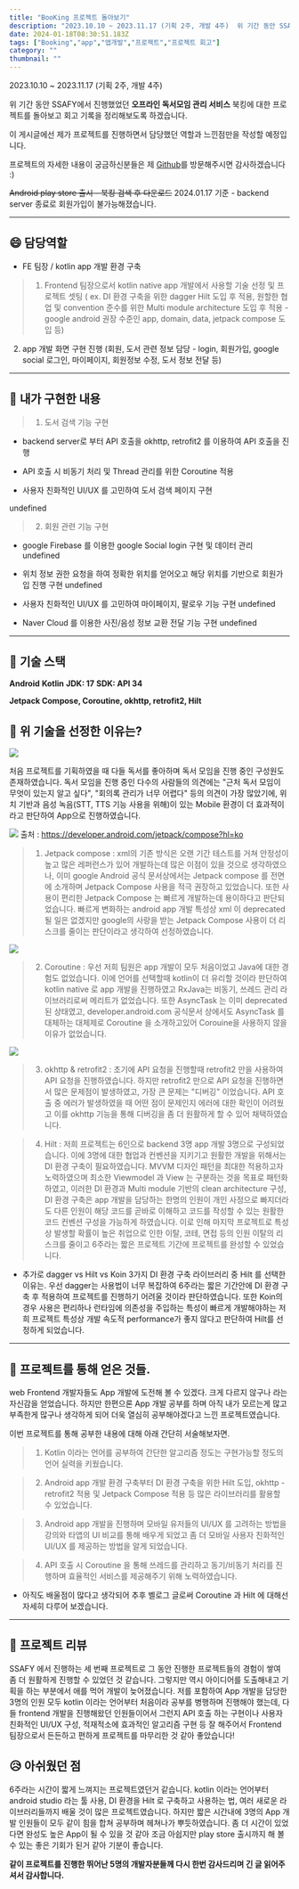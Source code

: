 ```yaml
---
title: "BooKing 프로젝트 돌아보기"
description: "2023.10.10 ~ 2023.11.17 (기획 2주, 개발 4주)  위 기간 동안 SSAFY에서 진행했었던 오프라인 독서모임 관리 서비스 북킹에 대한 프로젝트를 돌아보고 회고 기록을 정리해보도록 하겠습니다."
date: 2024-01-18T08:30:51.183Z
tags: ["Booking","app","앱개발","프로젝트","프로젝트 회고"]
category: ""
thumbnail: ""
---
```


2023.10.10 ~ 2023.11.17 (기획 2주, 개발 4주)


위 기간 동안 SSAFY에서 진행했었던 **오프라인 독서모임 관리 서비스** 북킹에 대한 프로젝트를 돌아보고 회고 기록을 정리해보도록 하겠습니다.

이 게시글에선 제가 프로젝트를 진행하면서 담당했던 역할과 느낀점만을 작성할 예정입니다.

프로젝트의 자세한 내용이 궁금하신분들은 제 [Github](https://github.com/jaemaning/BooKing)를 방문해주시면 감사하겠습니다 :)

~~Android play store 출시 - 북킹 검색 후 다운로드~~
2024.01.17 기준 - backend server 종료로 회원가입이 불가능해졌습니다.

---

## 😄 담당역할
- FE 팀장 / kotlin app 개발 환경 구축

> 1. Frontend 팀장으로서 kotlin native app 개발에서 사용할 기술 선정 및 프로젝트 셋팅 ( ex. DI 환경 구축을 위한 dagger Hilt 도입 후 적용, 원할한 협업 및 convention 준수를 위한 Multi module architecture 도입 후 적용 - google android 권장 수준인 app, domain, data, jetpack compose 도입 등)
2. app 개발 화면 구현 진행 (회원, 도서 관련 정보 담당 - login, 회원가입, google social 로그인, 마이페이지, 회원정보 수정, 도서 정보 전달 등)

---
## 👀 내가 구현한 내용
> 1. 도서 검색 기능 구현

- backend server로 부터 API 호출을 okhttp, retrofit2 를 이용하여 API 호출을 진행

- API 호출 시 비동기 처리 및 Thread 관리를 위한 Coroutine 적용

- 사용자 친화적인 UI/UX 를 고민하여 도서 검색 페이지 구현

undefined

> 2. 회원 관련 기능 구현

- google Firebase 를 이용한 google Social login 구현 및 데이터 관리
undefined

- 위치 정보 권한 요청을 하여 정확한 위치를 얻어오고 해당 위치를 기반으로 회원가입 진행 구현
undefined

- 사용자 친화적인 UI/UX 를 고민하여 마이페이지, 팔로우 기능 구현
undefined

- Naver Cloud 를 이용한 사진/음성 정보 교환 전달 기능 구현
undefined

---
## 🧬 기술 스택

**Android**
**Kotlin**
**JDK: 17**
**SDK: API 34**

**Jetpack Compose, Coroutine, okhttp, retrofit2, Hilt**

## 🌈 위 기술을 선정한 이유는?

![](/images/52f2609a-95c2-4c2c-9d18-ecb721363003-image.png)

처음 프로젝트를 기획하였을 때 다들 독서를 좋아하며 독서 모임을 진행 중인 구성원도 존재하였습니다. 독서 모임을 진행 중인 다수의 사람들의 의견에는 "근처 독서 모임이 무엇이 있는지 알고 싶다", "회의록 관리가 너무 어렵다" 등의 의견이 가장 많았기에, 위치 기반과 음성 녹음(STT, TTS 기능 사용을 위해)이 있는 Mobile 환경이 더 효과적이라고 판단하여 App으로 진행하였습니다.

![](/images/8d0e35e0-0e1f-451f-8992-9455974f42f7-image.png)
출처 : https://developer.android.com/jetpack/compose?hl=ko

> 1. Jetpack compose : xml의 기존 방식은 오랜 기간 테스트를 거쳐 안정성이 높고 많은 레퍼런스가 있어 개발하는데 많은 이점이 있을 것으로 생각하였으나, 이미 google Android 공식 문서상에서는 Jetpack compose 를 전면에 소개하며 Jetpack Compose 사용을 적극 권장하고 있었습니다. 또한 사용이 편리한 Jetpack Compose 는 빠르게 개발하는데 용이하다고 판단되었습니다. 빠르게 변화하는 android app 개발 특성상 xml 이 deprecated 될 일은 없겠지만 google의 사랑을 받는 Jetpack Compose 사용이 더 리스크를 줄이는 판단이라고 생각하여 선정하였습니다.

![](/images/7aacaab1-c093-43e2-b661-a131be074e6e-image.png)

> 2. Coroutine : 우선 저희 팀원은 app 개발이 모두 처음이었고 Java에 대한 경험도 없었습니다. 이에 언어를 선택할때 kotlin이 더 유리할 것이라 판단하여 kotlin native 로 app 개발을 진행하였고 RxJava는 비동기, 쓰레드 관리 라이브러리로써 메리트가 없었습니다. 또한 AsyncTask 는 이미 deprecated 된 상태였고, developer.android.com 공식문서 상에서도 AsyncTask 를 대체하는 대체제로 Coroutine 을 소개하고있어 Corouine을 사용하지 않을 이유가 없었습니다.

![](/images/dba05e7d-e137-419b-bd23-23a0e7b56a96-image.png)

> 3. okhttp & retrofit2 : 초기에 API 요청을 진행할때 retrofit2 만을 사용하여 API 요청을 진행하였습니다. 하지만 retrofit2 만으로 API 요청을 진행하면서 많은 문제점이 발생하였고, 가장 큰 문제는 "디버깅" 이었습니다. API 호출 중 에러가 발생하였을 때 어떤 점이 문제인지 에러에 대한 확인이 어려웠고 이를 okhttp 기능을 통해 디버깅을 좀 더 원활하게 할 수 있어 채택하였습니다.

> 4. Hilt : 저희 프로젝트는 6인으로 backend 3명 app 개발 3명으로 구성되었습니다. 이에 3명에 대한 협업과 컨벤션을 지키기고 원활한 개발을 위해서는 DI 환경 구축이 필요하였습니다. MVVM 디자인 패턴을 최대한 적용하고자 노력하였으며 최소한 Viewmodel 과 View 는 구분하는 것을 목표로 패턴화하였고, 이러한 DI 환경과 Multi module 기반의 clean architecture 구성, DI 환경 구축은 app 개발을 담당하는 한명의 인원이 개인 사정으로 빠지더라도 다른 인원이 해당 코드를 곧바로 이해하고 코드를 작성할 수 있는 원활한 코드 컨벤션 구성을 가능하게 하였습니다. 이로 인해 마지막 프로젝트로 특성상 발생할 확률이 높은 취업으로 인한 이탈, 코테, 면접 등의 인원 이탈의 리스크를 줄이고 6주라는 짧은 프로젝트 기간에 프로젝트를 완성할 수 있었습니다.
+ 추가로 dagger vs Hilt vs Koin 3가지 DI 환경 구축 라이브러리 중 Hilt 를 선택한 이유는. 우선 dagger는 사용법이 너무 복잡하여 6주라는 짧은 기간안에 DI 환경 구축 후 적용하여 프로젝트를 진행하기 어려울 것이라 판단하였습니다. 또한 Koin의 경우 사용은 편리하나 런타임에 의존성을 주입하는 특성이 빠르게 개발해야하는 저희 프로젝트 특성상 개발 속도적 performance가 좋지 않다고 판단하여 Hilt를 선정하게 되었습니다.

---
## 📌 프로젝트를 통해 얻은 것들.
web Frontend 개발자들도 App 개발에 도전해 볼 수 있겠다. 크게 다르지 않구나 라는 자신감을 얻었습니다. 하지만 한편으론 App 개발 공부를 하며 아직 내가 모르는게 많고 부족한게 많구나 생각하게 되어 더욱 열심히 공부해야겠다고 느낀 프로젝트였습니다.

이번 프로젝트를 통해 공부한 내용에 대해 아래 간단히 서술해보자면.

> 1. Kotlin 이라는 언어를 공부하여 간단한 알고리즘 정도는 구현가능할 정도의 언어 실력을 키웠습니다.

> 2. Android app 개발 환경 구축부터 DI 환경 구축을 위한 Hilt 도입, okhttp - retrofit2 적용 및 Jetpack Compose 적용 등 많은 라이브러리를 활용할 수 있었습니다.

> 3. Android app 개발을 진행하며 모바일 유저들의 UI/UX 를 고려하는 방법을 강의와 타앱의 UI 비교를 통해 배우게 되었고 좀 더 모바일 사용자 친화적인 UI/UX 를 제공하는 방법을 알게 되었습니다.

> 4. API 호출 시 Coroutine 을 통해 쓰레드를 관리하고 동기/비동기 처리를 진행하며 효율적인 서비스를 제공해주기 위해 노력하였습니다.
+ 아직도 배울점이 많다고 생각되어 추후 벨로그 글로써 Coroutine 과 Hilt 에 대해선 자세히 다루어 보겠습니다.

---
## 📑 프로젝트 리뷰
 SSAFY 에서 진행하는 세 번째 프로젝트로 그 동안 진행한 프로젝트들의 경험이 쌓여 좀 더 원활하게 진행할 수 있었던 것 같습니다. 그렇지만 역시 아이디어를 도출해내고 기획을 하는 부분에서 애를 먹어 개발이 늦어졌습니다. 저를 포함하여 App 개발을 담당한 3명의 인원 모두 kotlin 이라는 언어부터 처음이라 공부를 병행하며 진행해야 했는데, 다들 frontend 개발을 진행해왔던 인원들이어서 그런지 API 호출 하는 구현이나 사용자 친화적인 UI/UX 구성, 적재적소에 효과적인 알고리즘 구현 등 잘 해주어서 Frontend 팀장으로서 든든하고 편하게 프로젝트를 마무리한 것 같아 좋았습니다! 

## 😥 아쉬웠던 점
6주라는 시간이 짧게 느껴지는 프로젝트였던거 같습니다. kotlin 이라는 언어부터 android studio 라는 툴 사용, DI 환경을 Hilt 로 구축하고 사용하는 법, 여러 새로운 라이브러리들까지 배울 것이 많은 프로젝트였습니다. 하지만 짧은 시간내에 3명의 App 개발 인원들이 모두 같이 힘을 합쳐 공부하며 헤쳐나가 뿌듯하였습니다. 좀 더 시간이 있었다면 완성도 높은 App이 될 수 있을 것 같아 조금 아쉽지만 play store 출시까지 해 볼 수 있는 좋은 기회가 된거 같아 기분이 좋습니다.


**같이 프로젝트를 진행한 뛰어난 5명의 개발자분들께 다시 한번 감사드리며 긴 글 읽어주셔서 감사합니다.**
